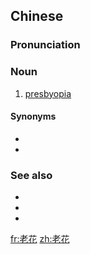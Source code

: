 ==Chinese==
{{zh-forms}}
{{wikipedia|lang=zh}}

===Pronunciation===
{{zh-pron
|m=lǎohuā
|c=lou5 faa1
|mn=lāu-hoe/láu-hoe
|cat=n
}}

===Noun===
{{zh-noun}}

# {{lb|zh|pathology}} [[presbyopia]]

====Synonyms====
* {{zh-l|老花眼}}
* {{zh-l|老視}}

===See also===
* {{zh-l|近視}}
* {{zh-l|遠視}}
* {{zh-l|散光}}

{{zh-cat|Eye}}

[[fr:老花]]
[[zh:老花]]